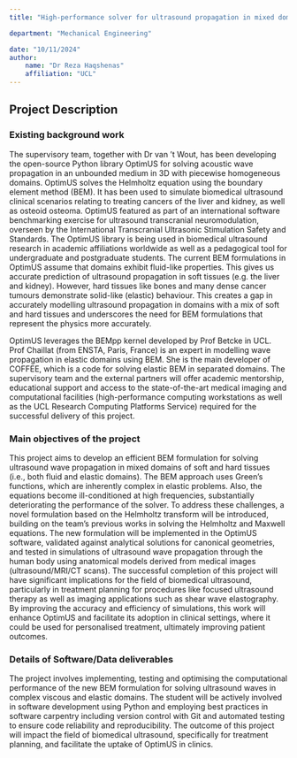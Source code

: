```yaml
---
title: "High-performance solver for ultrasound propagation in mixed domains with complex fluid and solid materials"

department: "Mechanical Engineering"

date: "10/11/2024"
author: 
    name: "Dr Reza Haqshenas"
    affiliation: "UCL"
---
```

## Project Description

### Existing background work

The supervisory team, together with Dr van ’t Wout, has been developing the open-source
Python library OptimUS for solving acoustic wave propagation in an unbounded medium in 3D
with piecewise homogeneous domains. OptimUS solves the Helmholtz equation using the
boundary element method (BEM). It has been used to simulate biomedical ultrasound clinical
scenarios relating to treating cancers of the liver and kidney, as well as osteoid osteoma.
OptimUS featured as part of an international software benchmarking exercise for ultrasound
transcranial neuromodulation, overseen by the International Transcranial Ultrasonic Stimulation
Safety and Standards. The OptimUS library is being used in biomedical ultrasound research in
academic affiliations worldwide as well as a pedagogical tool for undergraduate and
postgraduate students.
The current BEM formulations in OptimUS assume that domains exhibit fluid-like properties. This
gives us accurate prediction of ultrasound propagation in soft tissues (e.g. the liver and kidney).
However, hard tissues like bones and many dense cancer tumours demonstrate solid-like (elastic)
behaviour. This creates a gap in accurately modelling ultrasound propagation in domains with a
mix of soft and hard tissues and underscores the need for BEM formulations that represent the
physics more accurately.

OptimUS leverages the BEMpp kernel developed by Prof Betcke in UCL. Prof Chaillat (from
ENSTA, Paris, France) is an expert in modelling wave propagation in elastic domains using BEM.
She is the main developer of COFFEE, which is a code for solving elastic BEM in separated
domains. The supervisory team and the external partners will offer academic mentorship,
educational support and access to the state-of-the-art medical imaging and computational
facilities (high-performance computing workstations as well as the UCL Research Computing
Platforms Service) required for the successful delivery of this project.

### Main objectives of the project

This project aims to develop an efficient BEM formulation for solving ultrasound wave
propagation in mixed domains of soft and hard tissues (i.e., both fluid and elastic domains). The
BEM approach uses Green's functions, which are inherently complex in elastic problems. Also, the
equations become ill-conditioned at high frequencies, substantially deteriorating the
performance of the solver. To address these challenges, a novel formulation based on the
Helmholtz transform will be introduced, building on the team's previous works in solving the
Helmholtz and Maxwell equations. The new formulation will be implemented in the OptimUS
software, validated against analytical solutions for canonical geometries, and tested in
simulations of ultrasound wave propagation through the human body using anatomical models
derived from medical images (ultrasound/MRI/CT scans).
The successful completion of this project will have significant implications for the field of
biomedical ultrasound, particularly in treatment planning for procedures like focused ultrasound
therapy as well as imaging applications such as shear wave elastography. By improving the
accuracy and efficiency of simulations, this work will enhance OptimUS and facilitate its adoption
in clinical settings, where it could be used for personalised treatment, ultimately improving
patient outcomes.


### Details of Software/Data deliverables

The project involves implementing, testing and optimising the computational performance of the
new BEM formulation for solving ultrasound waves in complex viscous and elastic domains. The
student will be actively involved in software development using Python and employing best
practices in software carpentry including version control with Git and automated testing to
ensure code reliability and reproducibility. The outcome of this project will impact the field of
biomedical ultrasound, specifically for treatment planning, and facilitate the uptake of OptimUS
in clinics.

